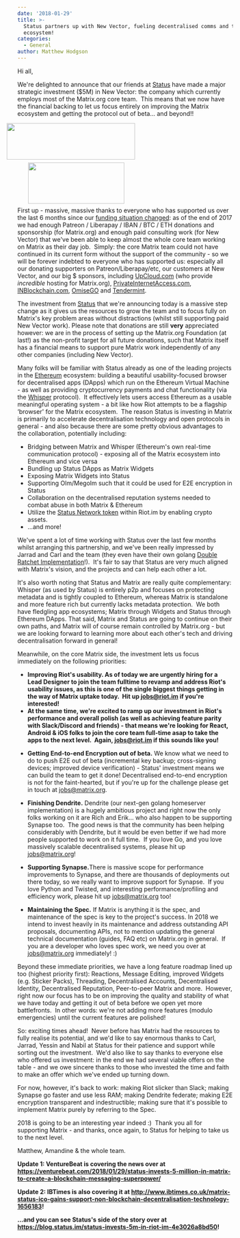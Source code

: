 ```yaml
---
date: '2018-01-29'
title: >-
  Status partners up with New Vector, fueling decentralised comms and the Matrix
  ecosystem!
categories:
  - General
author: Matthew Hodgson
---
```


Hi all,

We're delighted to announce that our friends at <a href="https://status.im">Status</a> have made a major strategic investment ($5M) in New Vector: the company which currently employs most of the Matrix.org core team.  This means that we now have the financial backing to let us focus entirely on improving the Matrix ecosystem and getting the protocol out of beta… and beyond!!

<a href="https://status.im"><img class="size-medium wp-image-2941" style="position: relative; right: 25px;" src="/blog/wp-content/uploads/2018/01/LOGO_status_v5_1020x290-300x85.png" alt="" width="300" height="85" /></a><a href="https://matrix.org"><img class="size-medium wp-image-2944" style="position: relative; left: 25px; top: 7px;" src="/blog/wp-content/uploads/2018/01/matrix-logo-1-300x128.png" alt="" width="225" height="96" /></a>

First up - massive, massive thanks to everyone who has supported us over the last 6 months since our <a href="/blog/2017/07/07/a-call-to-arms-supporting-matrix/">funding situation changed</a>: as of the end of 2017 we had enough Patreon / Liberapay / IBAN / BTC / ETH donations and sponsorship (for Matrix.org) and enough paid consulting work (for New Vector) that we've been able to keep almost the whole core team working on Matrix as their day job.  Simply: the core Matrix team could not have continued in its current form without the support of the community - so we will be forever indebted to everyone who has supported us: especially all our donating supporters on Patreon/Liberapay/etc, our customers at New Vector, and our big $ sponsors, including <a href="https://www.upcloud.com/">UpCloud.com</a> (who provide *incredible* hosting for Matrix.org), <a href="https://www.privateinternetaccess.com/">PrivateInternetAccess.com</a>, <a href="http://inblockchain.com/">INBlockchain.com</a>, <a href="http://omg.omise.co">OmiseGO</a> and <a href="https://tendermint.com">Tendermint</a>.

The investment from <a href="https://status.im">Status</a> that we're announcing today is a massive step change as it gives us the resources to grow the team and to focus fully on Matrix's key problem areas without distractions (whilst still supporting paid New Vector work). Please note that donations are still <b>very</b> appreciated however: we are in the process of setting up the Matrix.org Foundation (at last!) as the non-profit target for all future donations, such that Matrix itself has a financial means to support pure Matrix work independently of any other companies (including New Vector).

Many folks will be familiar with Status already as one of the leading projects in the <a href="https://ethereum.org/">Ethereum</a> ecosystem: building a beautiful usability-focused browser for decentralised apps (DApps) which run on the Ethereum Virtual Machine - as well as providing cryptocurrency payments and chat functionality (via the <a href="https://github.com/ethereum/wiki/wiki/Whisper">Whisper</a> protocol).  It effectively lets users access Ethereum as a usable meaningful operating system - a bit like how Riot attempts to be a flagship ‘browser' for the Matrix ecosystem.  The reason Status is investing in Matrix is primarily to accelerate decentralisation technology and open protocols in general - and also because there are some pretty obvious advantages to the collaboration, potentially including:

* Bridging between Matrix and Whisper (Ethereum's own real-time communication protocol) - exposing all of the Matrix ecosystem into Ethereum and vice versa
* Bundling up Status DApps as Matrix Widgets
* Exposing Matrix Widgets into Status
* Supporting Olm/Megolm such that it could be used for E2E encryption in Status
* Collaboration on the decentralised reputation systems needed to combat abuse in both Matrix &amp; Ethereum
* Utilize the <a href="https://status.im/whitepaper.pdf">Status Network token</a> within Riot.im by enabling crypto assets.
* ...and more!

We've spent a lot of time working with Status over the last few months whilst arranging this partnership, and we've been really impressed by Jarrad and Carl and the team (they even have their own golang <a href="https://github.com/status-im/doubleratchet">Double Ratchet Implementation</a>!).  It's fair to say that Status are very much aligned with Matrix's vision, and the projects and can help each other a lot.

It's also worth noting that Status and Matrix are really quite complementary: Whisper (as used by Status) is entirely p2p and focuses on protecting metadata and is tightly coupled to Ethereum, whereas Matrix is standalone and more feature rich but currently lacks metadata protection.  We both have fledgling app ecosystems; Matrix through Widgets and Status through Ethereum DApps. That said, Matrix and Status are going to continue on their own paths, and Matrix will of course remain controlled by Matrix.org - but we are looking forward to learning more about each other's tech and driving decentralisation forward in general!

Meanwhile, on the core Matrix side, the investment lets us focus immediately on the following priorities:

* <b>Improving Riot's usability. As of today we are urgently hiring for a Lead Designer to join the team fulltime to revamp and address Riot's usability issues, as this is one of the single biggest things getting in the way of Matrix uptake today.  Hit up <a href="mailto:jobs@riot.im">jobs@riot.im</a> if you're interested!</b>
* <b>At the same time, we're excited to ramp up our investment in Riot's performance and overall polish (as well as achieving feature parity with Slack/Discord and friends) - that means we're looking for React, Android &amp; iOS folks to join the core team full-time asap to take the apps to the next level.  Again, <a href="mailto:jobs@riot.im">jobs@riot.im</a> if this sounds like you!</b>

<ul>
 	<li><b>Getting End-to-end Encryption out of beta.</b> We know what we need to do to push E2E out of beta (incremental key backup; cross-signing devices; improved device verification) - Status' investment means we can build the team to get it done! Decentralised end-to-end encryption is not for the faint-hearted, but if you're up for the challenge please get in touch at <a href="mailto:jobs@matrix.org">jobs@matrix.org</a>.

</li>
</ul>
<ul>
 	<li><b>Finishing Dendrite.</b> Dendrite (our next-gen golang homeserver implementation) is a hugely ambitious project and right now the only folks working on it are Rich and Erik… who also happen to be supporting Synapse too.  The good news is that the community has been helping considerably with Dendrite, but it would be even better if we had more people supported to work on it full time.  If you love Go, and you love massively scalable decentralised systems, please hit up <a href="mailto:jobs@matrix.org">jobs@matrix.org</a>!
</li>
</ul>
<ul>
 	<li><b>Supporting Synapse.</b>There is massive scope for performance improvements to Synapse, and there are thousands of deployments out there today, so we really want to improve support for Synapse.  If you love Python and Twisted, and interesting performance/profiling and efficiency work, please hit up <a href="mailto:jobs@matrix.org">jobs@matrix.org</a> too!

</li>
</ul>
<ul>
 	<li><b>Maintaining the Spec.</b> If Matrix is anything it is the spec, and maintenance of the spec is key to the project's success. In 2018 we intend to invest heavily in its maintenance and address outstanding API proposals, documenting APIs, not to mention updating the general technical documentation (guides, FAQ etc) on Matrix.org in general.  If you are a developer who loves spec work, we need you over at <a href="mailto:jobs@matrix.org">jobs@matrix.org</a> immediately! :)
</li>
</ul>
Beyond these immediate priorities, we have a long feature roadmap lined up too (highest priority first): Reactions, Message Editing, improved Widgets (e.g. Sticker Packs), Threading, Decentralised Accounts, Decentralised Identity, Decentralised Reputation, Peer-to-peer Matrix and more.  However, right now our focus has to be on improving the quality and stability of what we have today and getting it out of beta before we open yet more battlefronts.  In other words: we're not adding more features (modulo emergencies) until the current features are polished!


So: exciting times ahead!  Never before has Matrix had the resources to fully realise its potential, and we'd like to say enormous thanks to Carl, Jarrad, Yessin and Nabil at Status for their patience and support while sorting out the investment.  We'd also like to say thanks to everyone else who offered us investment: in the end we had several viable offers on the table - and we owe sincere thanks to those who invested the time and faith to make an offer which we've ended up turning down.


For now, however, it's back to work: making Riot slicker than Slack; making Synapse go faster and use less RAM; making Dendrite federate; making E2E encryption transparent and indestructible; making sure that it's possible to implement Matrix purely by referring to the Spec.


2018 is going to be an interesting year indeed :)  Thank you all for supporting Matrix - and thanks, once again, to Status for helping to take us to the next level.


Matthew, Amandine &amp; the whole team.


<p><b>Update 1: VentureBeat is covering the news over at <a href="https://venturebeat.com/2018/01/29/status-invests-5-million-in-matrix-to-create-a-blockchain-messaging-superpower/">https://venturebeat.com/2018/01/29/status-invests-5-million-in-matrix-to-create-a-blockchain-messaging-superpower/</a></b></p>
<p><b>Update 2: IBTimes is also covering it at <a href="http://www.ibtimes.co.uk/matrix-status-ico-gains-support-non-blockchain-decentralisation-technology-1656183">http://www.ibtimes.co.uk/matrix-status-ico-gains-support-non-blockchain-decentralisation-technology-1656183</a>!</b></p>
<p><b>...and you can see Status's side of the story over at <a href="https://blog.status.im/status-invests-5m-in-riot-im-4e3026a8bd50">https://blog.status.im/status-invests-5m-in-riot-im-4e3026a8bd50</a>!</b></p>
